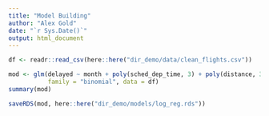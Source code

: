 ```yaml
---
title: "Model Building"
author: "Alex Gold"
date: "`r Sys.Date()`"
output: html_document
---
```


```r
df <- readr::read_csv(here::here("dir_demo/data/clean_flights.csv"))
```

```r
mod <- glm(delayed ~ month + poly(sched_dep_time, 3) + poly(distance, 3), 
           family = "binomial", data = df)
summary(mod)
```

```r
saveRDS(mod, here::here("dir_demo/models/log_reg.rds"))
```



